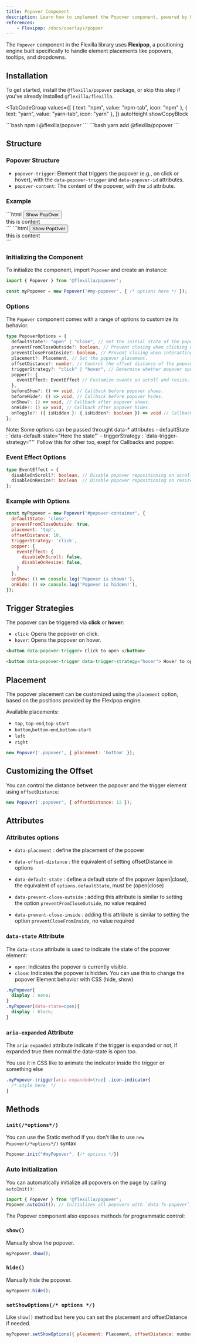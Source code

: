 ```yaml
---
title: Popover Component
description: Learn how to implement the Popover component, powered by Flexipop for precise and flexible positioning.
references:
    - Flexipop: /docs/overlays/popper
---
```



The `Popover` component in the Flexilla library uses **Flexipop**, a positioning engine built specifically to handle element placements like popovers, tooltips, and dropdowns.

## Installation

To get started, install the `@flexilla/popover` package, or skip this step if you've already installed `@flexilla/flexilla`.

<TabCodeGroup
  values={[
    { text: "npm", value: "npm-tab", icon: "npm" },
    { text: "yarn", value: "yarn-tab", icon: "yarn" },
  ]}
  autoHeight
  showCopyBlock
>
  <TabPanel value="npm-tab" active={true}>
```bash
npm i @flexilla/popover
```
  </TabPanel>
  <TabPanel value="yarn-tab">
```bash
yarn add @flexilla/popover
```
  </TabPanel>
</TabCodeGroup>

## Structure

### Popover Structure

- `popover-trigger`: Element that triggers the popover (e.g., on click or hover), with the `data-popover-trigger` and `data-popover-id` attributes.
- `popover-content`: The content of the popover, with the `id` attribute.

### Example

<PreviewTopCodeBottom>
  <PreviewComponent>
    <PopoverDefault/>
  </PreviewComponent>
  <TabCodeGroup
  values={[
    { text: "uno-ex.html", value: "html-tab", icon: "html" },
    { text: "tail-ex.html", value: "tail-tb", icon: "html" },
  ]}
  autoHeight
  showCopyBlock
>
  <TabPanel value="html-tab" active={true}>
```html
<button data-popover-trigger data-popover-target="popover-example" class="bg-neutral8 text-white px4 py2 rd-lg text-sm">
    Show PopOver
</button>
<div data-fx-popover data-popover-content id="popover-example" class="ui-popper invisible op0 fx-open-visible fx-open-op100 w64 z20 p6 bg-zinc1 dark-bg-zinc9/50 rd-md h48">
    this is content
</div>
```
  </TabPanel>
  <TabPanel value="tail-tb">
```html
<button data-popover-trigger data-popover-id="demo-popover" class="bg-neutral-800 text-white px-4 py-2 rounded-lg text-sm">
    Show PopOver
</button>
<div data-fx-popover id="demo-popover" class="ui-popper invisible opacity-0 fx-open:visible fx-open:op100 w-64 z-20 p-6 bg-zinc-100 dark:bg-zinc-900/50 rd-md h48">
    this is content
</div>
```
  </TabPanel>
</TabCodeGroup>
</PreviewTopCodeBottom>

### Initializing the Component

To initialize the component, import `Popover` and create an instance:

```js
import { Popover } from '@flexilla/popover';

const myPopover = new Popover('#my-popover', { /* options here */ });
```

### Options

The `Popover` component comes with a range of options to customize its behavior.

```ts
type PopoverOptions = {
  defaultState?: "open" | "close", // Set the initial state of the popover.
  preventFromCloseOutside?: boolean, // Prevent closing when clicking outside the popover.
  preventCloseFromInside?: boolean, // Prevent closing when interacting inside the popover.
  placement?: Placement, // Set the popover placement.
  offsetDistance?: number, // Control the offset distance of the popover.
  triggerStrategy?: "click" | "hover", // Determine whether popover opens on click or hover.
  popper?: {
    eventEffect: EventEffect // Customize events on scroll and resize.
  },
  beforeShow?: () => void, // Callback before popover shows.
  beforeHide?: () => void, // Callback before popover hides.
  onShow?: () => void, // Callback after popover shows.
  onHide?: () => void, // Callback after popover hides.
  onToggle?: ({ isHidden }: { isHidden?: boolean }) => void // Callback on toggle.
};
```

<Callout type="note">
Note: Some options can be passed throught data-* attributes
- defaultState : `data-default-state="Here the state"`
- triggerStrategy : `data-trigger-strategy=""`
Follow this for other too, exept for Callbacks and popper.
</Callout>

### Event Effect Options

```ts
type EventEffect = {
  disableOnScroll?: boolean, // Disable popover repositioning on scroll.
  disableOnResize?: boolean  // Disable popover repositioning on resize.
};
```

### Example with Options

```js
const myPopover = new Popover('#popover-container', {
  defaultState: 'close',
  preventFromCloseOutside: true,
  placement: 'top',
  offsetDistance: 10,
  triggerStrategy: 'click',
  popper: {
    eventEffect: {
      disableOnScroll: false,
      disableOnResize: false,
    }
  },
  onShow: () => console.log('Popover is shown!'),
  onHide: () => console.log('Popover is hidden!'),
});
```

## Trigger Strategies

The popover can be triggered via **click** or **hover**:

- `click`: Opens the popover on click.
- `hover`: Opens the popover on hover.

```html
<button data-popover-trigger> Click to open </button>
```

```html
<button data-popover-trigger data-trigger-strategy="hover"> Hover to open </button>
```

## Placement

The popover placement can be customized using the `placement` option, based on the positions provided by the Flexipop engine.

Available placements:
- `top`, `top-end`,`top-start`
- `bottom`,`bottom-end`,`bottom-start`
- `left`
- `right`

```js
new Popover('.popover', { placement: 'bottom' });
```

## Customizing the Offset

You can control the distance between the popover and the trigger element using `offsetDistance`:

```js
new Popover('.popover', { offsetDistance: 12 });
```


## Attributes

### Attributes options

- `data-placement` : define the placement of the popover

- `data-offset-distance` : the equivalent of setting offsetDistance in options

- `data-default-state` : define a default state of the popover (open|close), the equivalent of `options.defaultState`, must be (open|close)

- `data-prevent-close-outside` : adding this attribute is similar to setting the option `preventFromCloseOutside`, no value required

- `data-prevent-close-inside` : adding this attribute is similar to setting the option `preventCloseFromInside`, no value required


### `data-state` Attribute

The `data-state` attribute is used to indicate the state of the popover element:

- `open`: Indicates the popover is currently visible.
- `close`: Indicates the popover is hidden.
You can use this to change the popover Element behavior with CSS (hide, show)

```css
.myPopover{
  display : none;
}
.myPopover[data-state=open]{
  display : block;
}
```

### `aria-expanded` Attribute

The `aria-expanded` attribute indicate if the trigger is expanded or not, if expanded true then normal the data-state is open too.

You use it in CSS like to animate the indicator inside the trigger or something else
```css
.myPopover-trigger[aria-expanded=true] .icon-indicator{
  /* style here  */
}
```


## Methods

### `init(/*options*/)`

You can use the Static method if you don't like to use `new Popover(/*options*/)` syntax

```js
Popover.init("#myPopover", {/* options */})
```

### Auto Initialization

You can automatically initialize all popovers on the page by calling `autoInit()`:

```js
import { Popover } from '@flexilla/popover';
Popover.autoInit(); // Initializes all popovers with `data-fx-popover`.
```

The Popover component also exposes methods for programmatic control:

### `show()`

Manually show the popover.

```js
myPopover.show();
```

### `hide()`

Manually hide the popover.

```js
myPopover.hide();
```

### `setShowOptions(/* options */)`

Like `show()` method but here you can set the placement and offsetDistance if needed.

```js
myPopover.setShowOptions({ placement: Placement, offsetDistance: number })
```
